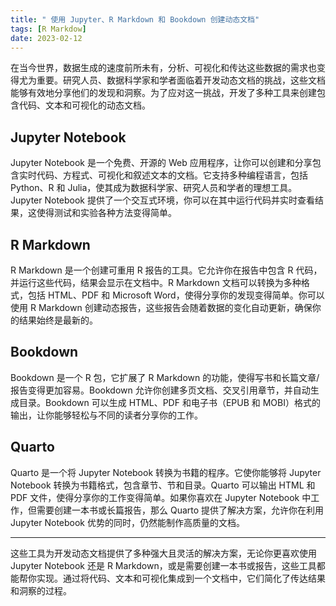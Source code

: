 ```yaml
---
title: " 使用 Jupyter、R Markdown 和 Bookdown 创建动态文档"
tags: [R Markdow]
date: 2023-02-12
---
```


在当今世界，数据生成的速度前所未有，分析、可视化和传达这些数据的需求也变得尤为重要。研究人员、数据科学家和学者面临着开发动态文档的挑战，这些文档能够有效地分享他们的发现和洞察。为了应对这一挑战，开发了多种工具来创建包含代码、文本和可视化的动态文档。


<CiteDrive />

## Jupyter Notebook

Jupyter Notebook 是一个免费、开源的 Web 应用程序，让你可以创建和分享包含实时代码、方程式、可视化和叙述文本的文档。它支持多种编程语言，包括 Python、R 和 Julia，使其成为数据科学家、研究人员和学者的理想工具。Jupyter Notebook 提供了一个交互式环境，你可以在其中运行代码并实时查看结果，这使得测试和实验各种方法变得简单。

## R Markdown

R Markdown 是一个创建可重用 R 报告的工具。它允许你在报告中包含 R 代码，并运行这些代码，结果会显示在文档中。R Markdown 文档可以转换为多种格式，包括 HTML、PDF 和 Microsoft Word，使得分享你的发现变得简单。你可以使用 R Markdown 创建动态报告，这些报告会随着数据的变化自动更新，确保你的结果始终是最新的。

## Bookdown

Bookdown 是一个 R 包，它扩展了 R Markdown 的功能，使得写书和长篇文章/报告变得更加容易。Bookdown 允许你创建多页文档、交叉引用章节，并自动生成目录。Bookdown 可以生成 HTML、PDF 和电子书（EPUB 和 MOBI）格式的输出，让你能够轻松与不同的读者分享你的工作。

## Quarto

Quarto 是一个将 Jupyter Notebook 转换为书籍的程序。它使你能够将 Jupyter Notebook 转换为书籍格式，包含章节、节和目录。Quarto 可以输出 HTML 和 PDF 文件，使得分享你的工作变得简单。如果你喜欢在 Jupyter Notebook 中工作，但需要创建一本书或长篇报告，那么 Quarto 提供了解决方案，允许你在利用 Jupyter Notebook 优势的同时，仍然能制作高质量的文档。

---

这些工具为开发动态文档提供了多种强大且灵活的解决方案，无论你更喜欢使用 Jupyter Notebook 还是 R Markdown，或是需要创建一本书或报告，这些工具都能帮你实现。通过将代码、文本和可视化集成到一个文档中，它们简化了传达结果和洞察的过程。
